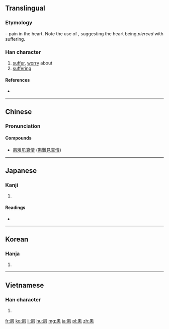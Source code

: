 ==Translingual==
===Etymology===
{{Han compound|串|t1=skewer|心|t2=heart|ls=psc|c1=p|c2=s}} – pain in the heart. Note the use of {{term|串||skewer|sc=Hani}}, suggesting the heart being ''pierced'' with suffering.

===Han character===
{{Han char|rn=61|rad=心|as=07|sn=11|four=5033<sub>6</sub>|canj=中中心 (LLP)|ids=⿱[[串]][[心]]}}

# [[suffer]], [[worry]] about
# [[suffering]]

====References====
* {{Han ref|kx=0388.160|dkj=10691|dj=0721.080|hdz=42300.090|uh=60A3|ud=24739|bh=B177|bd=45431}}

----

==Chinese==
{{zh-hanzi-box|[[患]]}}

===Pronunciation===
{{zh-pron
|m=huàn
|c=waan6
|h=
|mn=hōan
|w=
|mc=y
|oc=y
|ma=|ma2=
|cat=v,n
}}

====Compounds====
{{top2}}
* [[患难见真情]] ([[患難見真情]])
{{bottom}}

----

==Japanese==

===Kanji===
{{ja-kanji|grade=c|rs=心07}}

# {{defn|lang=ja|sort=心07}}

====Readings====
* {{ja-readings|goon=[[げん]] (gen)|kanon=[[かん]] (kan)|kun=[[わずらう]] (wazurau), [[うれえる]] (ureeru), [[うれい]] (urei)}}

----

==Korean==

===Hanja===
{{ko-hanja|hangeul=환|eumhun=|rv=hwan|mr=hwan|y=hwan}}

# {{defn|lang=ko|sort=心07}}

----

==Vietnamese==

===Han character===
{{vi-hantu|hoạn|rs=心07}}

# {{defn|lang=vi|sort=心07}}

[[fr:患]]
[[ko:患]]
[[li:患]]
[[hu:患]]
[[mg:患]]
[[ja:患]]
[[pl:患]]
[[zh:患]]